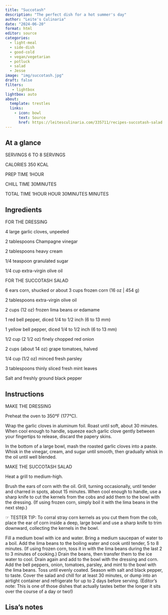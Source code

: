 ```yaml
---
title: "Succotash"
description: "The perfect dish for a hot summer's day"
author: "Leite's Culinaria"
date: "2024-06-20"
format: html
editor: source
categories:
  - light-meal
  - side-dish
  - good-cold
  - vegan/vegetarian
  - potluck
  - salad
  - Jesse
image: "img/succotash.jpg"
draft: false
filters:
   - lightbox
lightbox: auto
about:
  template: trestles
  links:
    - icon: bowl
      text: Source
      href: https://leitesculinaria.com/335711/recipes-succotash-salad.html
---
```


## At a glance

SERVINGS
6 TO 8 SERVINGS

CALORIES
350 KCAL

PREP TIME
1HOUR

CHILL TIME
30MINUTES 

TOTAL TIME
1HOUR HOUR 30MINUTES MINUTES

## Ingredients

FOR THE DRESSING

4 large garlic cloves, unpeeled

2 tablespoons Champagne vinegar

2 tablespoons heavy cream

1/4 teaspoon granulated sugar

1/4 cup extra-virgin olive oil

FOR THE SUCCOTASH SALAD

6 ears corn, shucked or about 3 cups frozen corn (16 oz | 454 g)

2 tablespoons extra-virgin olive oil

2 cups (12 oz) frozen lima beans or edamame

1 red bell pepper, diced 1/4 to 1/2 inch (6 to 13 mm)

1 yellow bell pepper, diced 1/4 to 1/2 inch (6 to 13 mm)

1/2 cup (2 1/2 oz) finely chopped red onion

2 cups (about 14 oz) grape tomatoes, halved

1/4 cup (1/2 oz) minced fresh parsley

3 tablespoons thinly sliced fresh mint leaves

Salt and freshly ground black pepper

## Instructions

MAKE THE DRESSING

Preheat the oven to 350°F (177°C).

Wrap the garlic cloves in aluminum foil. Roast until soft, about 30 minutes. When cool enough to handle, squeeze each garlic clove gently between your fingertips to release, discard the papery skins.

In the bottom of a large bowl, mash the roasted garlic cloves into a paste. Whisk in the vinegar, cream, and sugar until smooth, then gradually whisk in the oil until well blended.

MAKE THE SUCCOTASH SALAD

Heat a grill to medium-high.

Brush the ears of corn with the oil. Grill, turning occasionally, until tender and charred in spots, about 15 minutes. When cool enough to handle, use a sharp knife to cut the kernels from the cobs and add them to the bowl with the dressing. (If using frozen corn, simply boil it with the lima beans in the next step.)

☞ TESTER TIP: To corral stray corn kernels as you cut them from the cob, place the ear of corn inside a deep, large bowl and use a sharp knife to trim downward, collecting the kernels in the bowl.

Fill a medium bowl with ice and water. Bring a medium saucepan of water to a boil. Add the lima beans to the boiling water and cook until tender, 5 to 8 minutes. (If using frozen corn, toss it in with the lima beans during the last 2 to 3 minutes of cooking.) Drain the beans, then transfer them to the ice water to cool. Drain again and add to the bowl with the dressing and corn.
Add the bell peppers, onion, tomatoes, parsley, and mint to the bowl with the lima beans. Toss until evenly coated. Season with salt and black pepper, to taste.
Cover the salad and chill for at least 30 minutes, or dump into an airtight container and refrigerate for up to 2 days before serving. (Editor’s note: This is one of those dishes that actually tastes better the longer it sits over the course of a day or two!)


## Lisa's notes